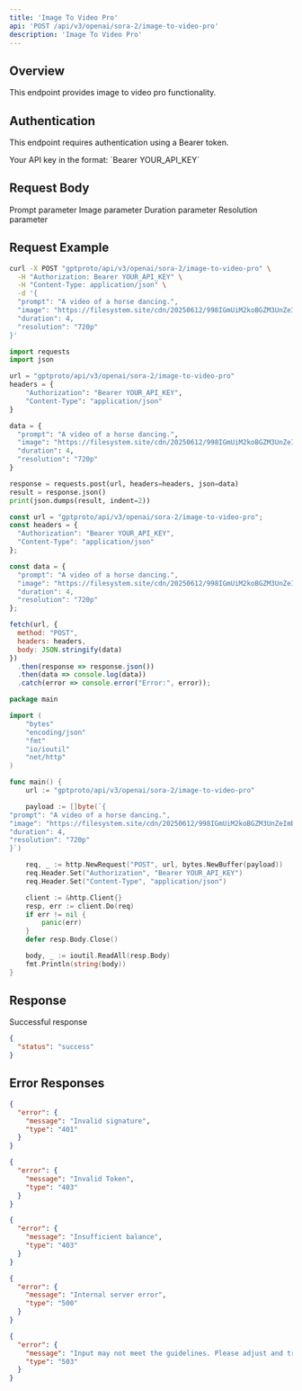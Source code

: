 ```yaml
---
title: 'Image To Video Pro'
api: 'POST /api/v3/openai/sora-2/image-to-video-pro'
description: 'Image To Video Pro'
---
```


## Overview

This endpoint provides image to video pro functionality.

## Authentication

This endpoint requires authentication using a Bearer token.

<ParamField header="Authorization" type="string" required default="sk-***********">
  Your API key in the format: `Bearer YOUR_API_KEY`
</ParamField>

## Request Body

<ParamField body="prompt" type="string" required default="A video of a horse dancing.">
  Prompt parameter
</ParamField>

<ParamField body="image" type="string"  default="https://filesystem.site/cdn/20250612/998IGmUiM2koBGZM3UnZeImbPBNIUL.png">
  Image parameter
</ParamField>

<ParamField body="duration" type="integer"  default="4">
  Duration parameter
</ParamField>

<ParamField body="resolution" type="string"  default="720p">
  Resolution parameter
</ParamField>

## Request Example

<CodeGroup>

```bash cURL
curl -X POST "gptproto/api/v3/openai/sora-2/image-to-video-pro" \
  -H "Authorization: Bearer YOUR_API_KEY" \
  -H "Content-Type: application/json" \
  -d '{
  "prompt": "A video of a horse dancing.",
  "image": "https://filesystem.site/cdn/20250612/998IGmUiM2koBGZM3UnZeImbPBNIUL.png",
  "duration": 4,
  "resolution": "720p"
}'
```

```python Python
import requests
import json

url = "gptproto/api/v3/openai/sora-2/image-to-video-pro"
headers = {
    "Authorization": "Bearer YOUR_API_KEY",
    "Content-Type": "application/json"
}

data = {
  "prompt": "A video of a horse dancing.",
  "image": "https://filesystem.site/cdn/20250612/998IGmUiM2koBGZM3UnZeImbPBNIUL.png",
  "duration": 4,
  "resolution": "720p"
}

response = requests.post(url, headers=headers, json=data)
result = response.json()
print(json.dumps(result, indent=2))
```

```javascript JavaScript
const url = "gptproto/api/v3/openai/sora-2/image-to-video-pro";
const headers = {
  "Authorization": "Bearer YOUR_API_KEY",
  "Content-Type": "application/json"
};

const data = {
  "prompt": "A video of a horse dancing.",
  "image": "https://filesystem.site/cdn/20250612/998IGmUiM2koBGZM3UnZeImbPBNIUL.png",
  "duration": 4,
  "resolution": "720p"
};

fetch(url, {
  method: "POST",
  headers: headers,
  body: JSON.stringify(data)
})
  .then(response => response.json())
  .then(data => console.log(data))
  .catch(error => console.error("Error:", error));
```

```go Go
package main

import (
    "bytes"
    "encoding/json"
    "fmt"
    "io/ioutil"
    "net/http"
)

func main() {
    url := "gptproto/api/v3/openai/sora-2/image-to-video-pro"

    payload := []byte(`{
"prompt": "A video of a horse dancing.",
"image": "https://filesystem.site/cdn/20250612/998IGmUiM2koBGZM3UnZeImbPBNIUL.png",
"duration": 4,
"resolution": "720p"
}`)

    req, _ := http.NewRequest("POST", url, bytes.NewBuffer(payload))
    req.Header.Set("Authorization", "Bearer YOUR_API_KEY")
    req.Header.Set("Content-Type", "application/json")

    client := &http.Client{}
    resp, err := client.Do(req)
    if err != nil {
        panic(err)
    }
    defer resp.Body.Close()

    body, _ := ioutil.ReadAll(resp.Body)
    fmt.Println(string(body))
}
```

</CodeGroup>

## Response

<ResponseField name="Success" type="200">
  Successful response

```json
{
  "status": "success"
}
```
</ResponseField>

## Error Responses

<ResponseExample>

```json 401 - Invalid signature
{
  "error": {
    "message": "Invalid signature",
    "type": "401"
  }
}
```

```json 403 - Invalid Token
{
  "error": {
    "message": "Invalid Token",
    "type": "403"
  }
}
```

```json 403 - Insufficient balance
{
  "error": {
    "message": "Insufficient balance",
    "type": "403"
  }
}
```

```json 500 - Internal server error
{
  "error": {
    "message": "Internal server error",
    "type": "500"
  }
}
```

```json 503 - Content policy violation
{
  "error": {
    "message": "Input may not meet the guidelines. Please adjust and try again.",
    "type": "503"
  }
}
```

</ResponseExample>

